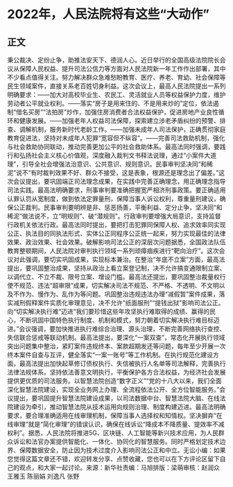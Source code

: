 # 2022年，人民法院将有这些“大动作”
## 正文
秉公裁决、定纷止争，助推法安天下、德润人心。近日举行的全国高级法院院长会议从保障人民权益、提升司法公信力等方面对人民法院新一年工作作出部署，其中不少看点值得关注。努力解决群众急难愁盼教育、医疗、养老、育幼、社会保障等民生领域案件，直接关系老百姓切身利益。这次会议上，最高人民法院提出一系列明确要求：——加大对高校毕业生、农民工、灵活就业人员等权益保护力度，维护劳动者公平就业权利。——落实“房子是用来住的、不是用来炒的”定位，依法遏制“借名买房”“法拍房”炒作，加强住房消费者合法权益保护，促进房地产业良性循环和健康发展。——加强老年人权益司法保障，探索建立涉老矛盾纠纷的预警、排查、调解机制，服务新时代老龄工作。——加强未成年人司法保护，正确贯彻家庭教育促进法，坚持对未成年人犯罪“宽容但不纵容”。——完善司法救助机制，强化与社会救助协同联动，推动完善更加公平的社会救助体系。最高法同时强调，要践行和弘扬社会主义核心价值观，深度融入裁判文书释法说理，通过“小案件大道理”，引导全社会增强法治意识、公共意识、规则意识。民事审判坚决同“和稀泥”说不“有时裁判效果不好、群众不接受，这是表象，根源还是理念出了偏差。”这次会议提出，要巩固端正司法理念成果，在实践中完善正确理念，用正确理念指导司法实践。最高法明确要求，刑事审判要准确把握宽严相济刑事政策。要正确适用认罪认罚从宽制度，做到依法定罪量刑，保障当事人诉讼权利，尊重量刑建议，确保公正裁判。民事审判要明辨是非、惩恶扬善，平衡利益、定分止争，坚决同“和稀泥”做法说不，立“明规则”、破“潜规则”。行政审判要增强大局意识，支持监督行政机关依法行政。最高法同时提出，要把打击犯罪同保障人权、追求效率同实现公正、执法目的同执法形式、实体公正同程序公正统一起来，努力实现最佳的法律效果、政治效果、社会效果。破解影响司法公正的深层次问题据悉，全国政法队伍教育整顿期间，人民法院对审判执行领域一系列顽瘴痼疾进行“靶向治疗”。这次会议对此强调，要切实巩固成果，实现标本兼治。在整治“年底不立案”方面，最高法提出，要巩固整治成果，坚持从政治上看立案登记制，决不允许搞变通限制立案、以调代立、不立不裁、限号立案、增设门槛。最高法还提出，要巩固整治裁量权行使不规范、违法“超审限”成果，切实解决司法不规范、不严格、不透明、不文明以及不作为、慢作为、乱作为等问题。巩固整治违规违法办理“减假暂”案件成果，落实减刑假释案件实质化审理意见，决不允许“纸面服刑”“提钱出狱”影响司法公正。向“切实解决执行难”迈进“我们要珍惜这些年攻坚执行难取得的成绩、赢得的民心，不断巩固中国特色执行制度、机制和模式，努力朝着切实解决执行难目标迈进。”会议强调，要加快推进执行难综合治理、源头治理，不断完善网络执行查控、失信联合惩戒等联动机制。最高法提出，要深化“一案双查”，常态化开展执行领域突出问题集中整治，紧盯案件违规终本、案款超期发还等问题，每年至少开展一次终本案件自查与互评，健全落实“一案一账号”等工作机制。在执行规范化建设方面，最高法提出加快起草修订债权执行、失信被执行人名单等司法解释，完善执行法律法规体系。坚持依法善意文明执行，平衡保护各方合法权益，为经济社会发展提供更优质的司法服务。以智慧法院创造“数字正义”“党的十八大以来，我们全面深化智慧法院建设，实现全业务网上办理、全流程依法公开、全方位智能服务。”会议提出，要巩固提升智慧法院建设成果，以司法数据中台、智慧法院大脑、在线法院建设为牵引，推动智慧法院从技术运用向规则治理、制度构建迈进。最高法明确要求，要合理准确适用在线审理机制，保障当事人选择权和知情权。坚决摒弃“在线审理”就是“简化审理”的错误认识，确保在线诉讼“降成本不降质量、提效率不减权利”。据悉，人民法院将推进5G、区块链、人工智能等新兴技术应用，为人民群众诉讼和法官办案提供智能化、一体化、协同化的智慧服务。同时严格划定技术边界、保障数据安全，防止因为技术过度介入影响司法公正和中立。无讼小编：如果您觉得这篇文章还不错，欢迎转发分享、点赞收藏，您也可以在下方评论区留下自己的观点，和大家一起讨论。来源：新华社责编：马旭排版：梁萌审核：赵润众 王雅玉 陈丽娟 刘逸凡 张野